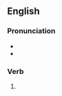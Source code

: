 ==English==
{{attention|en|This page should have a definition for the adjective sense}}

===Pronunciation===
* {{IPA|en|/ˈtæŋ.ɡəld/}}
* {{rhymes|en|æŋɡəld|s=2}}

===Verb===
{{head|en|verb form}}

# {{en-past of|tangle}}
